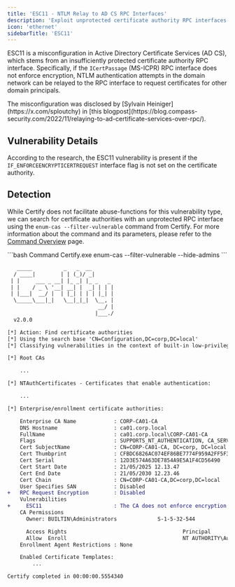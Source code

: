 ```yaml
---
title: 'ESC11 - NTLM Relay to AD CS RPC Interfaces'
description: 'Exploit unprotected certificate authority RPC interfaces by relaying NTLM authentication to the ICertPassage interface'
icon: 'ethernet'
sidebarTitle: 'ESC11'
---
```


ESC11 is a misconfiguration in Active Directory Certificate Services (AD CS), which stems from an insufficiently protected certificate authority RPC interface. Specifically, if the `ICertPassage` (MS-ICPR) RPC interface does not enforce encryption, NTLM authentication attempts in the domain network can be relayed to the RPC interface to request certificates for other domain principals.

<Info>
The misconfiguration was disclosed by [Sylvain Heiniger](https://x.com/sploutchy) in [this blogpost](https://blog.compass-security.com/2022/11/relaying-to-ad-certificate-services-over-rpc/).
</Info>

## Vulnerability Details

According to the research, the ESC11 vulnerability is present if the `IF_ENFORCEENCRYPTICERTREQUEST` interface flag is not set on the certificate authority.

## Detection

While Certify does not facilitate abuse-functions for this vulnerability type, we can search for certificate authorities with an unprotected RPC interface using the `enum-cas --filter-vulnerable` command from Certify. For more information about the command and its parameters, please refer to the [Command Overview](./1-command-overview) page.

<CodeGroup>
```bash Command
Certify.exe enum-cas --filter-vulnerable --hide-admins
```

```diff Output
   _____          _   _  __
  / ____|        | | (_)/ _|
 | |     ___ _ __| |_ _| |_ _   _
 | |    / _ \ '__| __| |  _| | | |
 | |___|  __/ |  | |_| | | | |_| |
  \_____\___|_|   \__|_|_|  \__, |
                             __/ |
                            |___./
  v2.0.0

[*] Action: Find certificate authorities
[*] Using the search base 'CN=Configuration,DC=corp,DC=local'
[*] Classifying vulnerabilities in the context of built-in low-privileged domain groups.

[*] Root CAs

    ...

[*] NTAuthCertificates - Certificates that enable authentication:

    ...

[*] Enterprise/enrollment certificate authorities:

    Enterprise CA Name            : CORP-CA01-CA
    DNS Hostname                  : ca01.corp.local
    FullName                      : ca01.corp.local\CORP-CA01-CA
    Flags                         : SUPPORTS_NT_AUTHENTICATION, CA_SERVERTYPE_ADVANCED
    Cert SubjectName              : CN=CORP-CA01-CA, DC=corp, DC=local
    Cert Thumbprint               : CFBDC6826AC074EF86BE7774F959A2FF5F322DDC
    Cert Serial                   : 12D3E574A63DE7854A9E5A1F4CD56490
    Cert Start Date               : 21/05/2025 12.13.47
    Cert End Date                 : 21/05/2030 12.23.46
    Cert Chain                    : CN=CORP-CA01-CA,DC=corp,DC=local
    User Specifies SAN            : Disabled
+   RPC Request Encryption        : Disabled
    Vulnerabilities
+     ESC11                       : The CA does not enforce encryption on the ICertPassage RPC interface.
    CA Permissions
      Owner: BUILTIN\Administrators             S-1-5-32-544

      Access Rights                                     Principal
      Allow  Enroll                                     NT AUTHORITY\Authenticated Users   S-1-5-11
    Enrollment Agent Restrictions : None

    Enabled Certificate Templates:
        ...

Certify completed in 00:00:00.5554340
```
</CodeGroup>